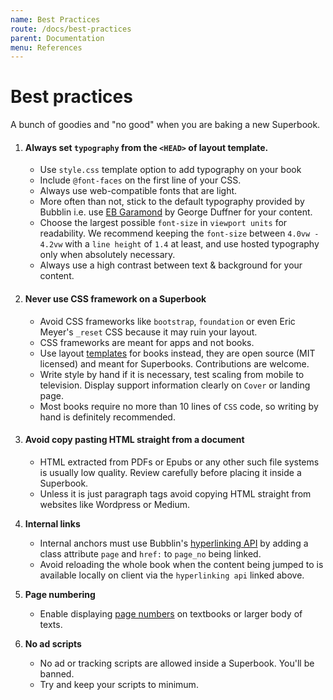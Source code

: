 ```yaml
---
name: Best Practices
route: /docs/best-practices
parent: Documentation
menu: References
---
```


# Best practices

A bunch of goodies and "no good" when you are baking a new Superbook.

1. #### Always set `typography` from the `<HEAD>` of layout template.
	+ Use `style.css` template option to add typography on your book
	+ Include `@font-faces` on the first line of your CSS.
	+ Always use web-compatible fonts that are light.
	+ More often than not, stick to the default typography provided by Bubblin i.e. use [EB Garamond](https://fonts.google.com/specimen/EB+Garamond) by George Duffner for your content.
	+ Choose the largest possible `font-size` in `viewport units` for readability. We recommend keeping the `font-size` between `4.0vw - 4.2vw` with a `line height` of `1.4` at least, and use hosted typography only when absolutely necessary.
	+ Always use a high contrast between text & background for your content.


2. #### Never use CSS framework on a Superbook
	+ Avoid CSS frameworks like `bootstrap`, `foundation` or even Eric Meyer's `_reset` CSS because it may ruin your layout.
	+ CSS frameworks are meant for apps and not books.
	+ Use layout [templates](https://github.com/bookiza/templates) for books instead, they are open source (MIT licensed) and meant for Superbooks. Contributions are welcome.
	+ Write style by hand if it is necessary, test scaling from mobile to television. Display support information clearly on `Cover` or landing page.
	+ Most books require no more than 10 lines of `CSS` code, so writing by hand is definitely recommended.


3. #### Avoid copy pasting HTML straight from a document
	+ HTML extracted from PDFs or Epubs or any other such file systems is usually low quality. Review carefully before placing it inside a Superbook.
	+ Unless it is just paragraph tags avoid copying HTML straight from websites like Wordpress or Medium.


4. **Internal links**
	+ Internal anchors must use Bubblin's [hyperlinking API](https://bubblin.io/book/official-handbook-by-marvin-danig/33) by adding a class attribute `page` and `href:` to `page_no` being linked.
	+ Avoid reloading the whole book when the content being jumped to is available locally on client via the `hyperlinking api` linked above.

5. **Page numbering**
	+ Enable displaying [page numbers](/docs/numbering) on textbooks or larger body of texts.

6. **No ad scripts**
	+ No ad or tracking scripts are allowed inside a Superbook. You'll be banned.
	+ Try and keep your scripts to minimum.
